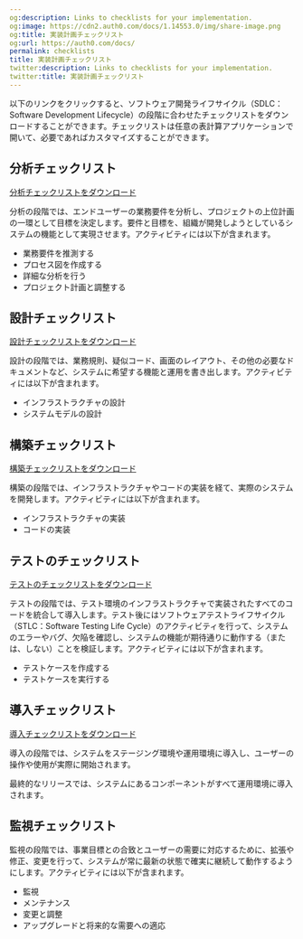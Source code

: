 ```yaml
---
og:description: Links to checklists for your implementation.
og:image: https://cdn2.auth0.com/docs/1.14553.0/img/share-image.png
og:title: 実装計画チェックリスト
og:url: https://auth0.com/docs/
permalink: checklists
title: 実装計画チェックリスト
twitter:description: Links to checklists for your implementation.
twitter:title: 実装計画チェックリスト
---
```


以下のリンクをクリックすると、ソフトウェア開発ライフサイクル（SDLC：Software Development Lifecycle）の段階に合わせたチェックリストをダウンロードすることができます。チェックリストは任意の表計算アプリケーションで開いて、必要であればカスタマイズすることができます。

## 分析チェックリスト

[分析チェックリストをダウンロード](https://cdn2.auth0.com/docs/media/articles/architecture-scenarios/checklists/Analyze-Checklist.xlsx)

分析の段階では、エンドユーザーの業務要件を分析し、プロジェクトの上位計画の一環として目標を決定します。要件と目標を、組織が開発しようとしているシステムの機能として実現させます。アクティビティには以下が含まれます。

* 業務要件を推測する
* プロセス図を作成する
* 詳細な分析を行う
* プロジェクト計画と調整する

## 設計チェックリスト

[設計チェックリストをダウンロード](https://cdn2.auth0.com/docs/media/articles/architecture-scenarios/checklists/Design-Checklist.xlsx)

設計の段階では、業務規則、疑似コード、画面のレイアウト、その他の必要なドキュメントなど、システムに希望する機能と運用を書き出します。アクティビティには以下が含まれます。

* インフラストラクチャの設計
* システムモデルの設計

## 構築チェックリスト

[構築チェックリストをダウンロード](https://cdn2.auth0.com/docs/media/articles/architecture-scenarios/checklists/Build-Checklist.xlsx)

構築の段階では、インフラストラクチャやコードの実装を経て、実際のシステムを開発します。アクティビティには以下が含まれます。

* インフラストラクチャの実装
* コードの実装

## テストのチェックリスト

[テストのチェックリストをダウンロード](https://cdn2.auth0.com/docs/media/articles/architecture-scenarios/checklists/Test-Checklist.xlsx)

テストの段階では、テスト環境のインフラストラクチャで実装されたすべてのコードを統合して導入します。テスト後にはソフトウェアテストライフサイクル（STLC：Software Testing Life Cycle）のアクティビティを行って、システムのエラーやバグ、欠陥を確認し、システムの機能が期待通りに動作する（または、しない）ことを検証します。アクティビティには以下が含まれます。

* テストケースを作成する
* テストケースを実行する

## 導入チェックリスト

[導入チェックリストをダウンロード](https://cdn2.auth0.com/docs/media/articles/architecture-scenarios/checklists/Deploy-Checklist.xlsx)

導入の段階では、システムをステージング環境や運用環境に導入し、ユーザーの操作や使用が実際に開始されます。

最終的なリリースでは、システムにあるコンポーネントがすべて運用環境に導入されます。

## 監視チェックリスト

監視の段階では、事業目標との合致とユーザーの需要に対応するために、拡張や修正、変更を行って、システムが常に最新の状態で確実に継続して動作するようにします。アクティビティには以下が含まれます。

* 監視
* メンテナンス
* 変更と調整
* アップグレードと将来的な需要への適応